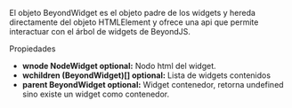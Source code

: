 
<Title>Objeto BeyondWidget</Title>

El objeto BeyondWidget es el objeto padre de los widgets y hereda directamente del objeto <ELink to="https://developer.mozilla.org/es/docs/Web/API/HTMLElement">HTMLElement</ELink> y ofrece una api que permite interactuar con el árbol de widgets de BeyondJS.

<Subtitle>Propiedades</Subtitle>

-   **wnode <Link href="/docs/api/NodeWidget">NodeWidget</Link> optional:** Nodo html del widget.
-   **wchildren <Link href="/docs/api/BeyondWidget">(BeyondWidget)[]</Link> optional:** Lista de widgets contenidos
-   **parent <Link href="/docs/api/BeyondWidget">BeyondWidget</Link> optional:** Widget contenedor, retorna undefined sino existe un widget como contenedor.
